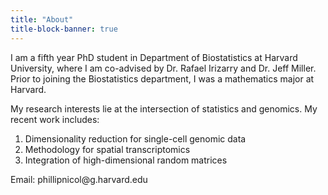 ```yaml
---
title: "About"
title-block-banner: true
---
```


I am a fifth year PhD student in Department of Biostatistics at Harvard University, where I am co-advised by Dr. Rafael Irizarry and Dr. Jeff Miller. Prior to joining the Biostatistics department, I was a mathematics major at Harvard.

My research interests lie at the intersection of statistics and genomics. My recent work includes:

1.  Dimensionality reduction for single-cell genomic data
2.  Methodology for spatial transcriptomics
3.  Integration of high-dimensional random matrices

Email: phillipnicol\@g.harvard.edu
